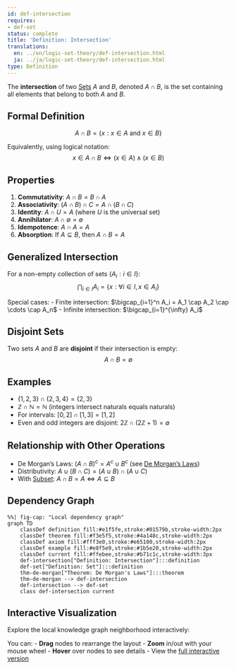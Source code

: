 ```yaml
---
id: def-intersection
requires:
- def-set
status: complete
title: 'Definition: Intersection'
translations:
  en: ../en/logic-set-theory/def-intersection.html
  ja: ../ja/logic-set-theory/def-intersection.html
type: Definition
---
```


The **intersection** of two [Sets](def-set.qmd) $A$ and $B$, denoted $A \cap B$, is the set containing all elements that belong to both $A$ and $B$.

## Formal Definition

$$A \cap B = \{x : x \in A \text{ and } x \in B\}$$

Equivalently, using logical notation:
$$x \in A \cap B \iff (x \in A) \land (x \in B)$$

## Properties

1. **Commutativity**: $A \cap B = B \cap A$
2. **Associativity**: $(A \cap B) \cap C = A \cap (B \cap C)$
3. **Identity**: $A \cap U = A$ (where $U$ is the universal set)
4. **Annihilator**: $A \cap \emptyset = \emptyset$
5. **Idempotence**: $A \cap A = A$
6. **Absorption**: If $A \subseteq B$, then $A \cap B = A$

## Generalized Intersection

For a non-empty collection of sets $\{A_i : i \in I\}$:
$$\bigcap_{i \in I} A_i = \{x : \forall i \in I, x \in A_i\}$$

Special cases:
- Finite intersection: $\bigcap_{i=1}^n A_i = A_1 \cap A_2 \cap \cdots \cap A_n$
- Infinite intersection: $\bigcap_{i=1}^{\infty} A_i$

## Disjoint Sets

Two sets $A$ and $B$ are **disjoint** if their intersection is empty:
$$A \cap B = \emptyset$$

## Examples

- $\{1, 2, 3\} \cap \{2, 3, 4\} = \{2, 3\}$
- $\mathbb{Z} \cap \mathbb{N} = \mathbb{N}$ (integers intersect naturals equals naturals)
- For intervals: $[0, 2] \cap [1, 3] = [1, 2]$
- Even and odd integers are disjoint: $2\mathbb{Z} \cap (2\mathbb{Z} + 1) = \emptyset$

## Relationship with Other Operations

- De Morgan's Laws: $(A \cap B)^c = A^c \cup B^c$ (see [De Morgan's Laws](thm-de-morgan.qmd))
- Distributivity: $A \cup (B \cap C) = (A \cup B) \cap (A \cup C)$
- With [Subset](def-subset.qmd): $A \cap B = A \iff A \subseteq B$

## Dependency Graph

```mermaid
%%| fig-cap: "Local dependency graph"
graph TD
    classDef definition fill:#e1f5fe,stroke:#01579b,stroke-width:2px
    classDef theorem fill:#f3e5f5,stroke:#4a148c,stroke-width:2px
    classDef axiom fill:#fff3e0,stroke:#e65100,stroke-width:2px
    classDef example fill:#e8f5e9,stroke:#1b5e20,stroke-width:2px
    classDef current fill:#ffebee,stroke:#b71c1c,stroke-width:3px
    def-intersection["Definition: Intersection"]:::definition
    def-set["Definition: Set"]:::definition
    thm-de-morgan["Theorem: De Morgan's Laws"]:::theorem
    thm-de-morgan --> def-intersection
    def-intersection --> def-set
    class def-intersection current
```

## Interactive Visualization

Explore the local knowledge graph neighborhood interactively:

::: {.graph-viz data-id="def-intersection" data-width="700" data-height="500"}
:::

You can:
- **Drag** nodes to rearrange the layout
- **Zoom** in/out with your mouse wheel
- **Hover** over nodes to see details
- View the [full interactive version](../../output/interactive/def-intersection.html){target="_blank"}
